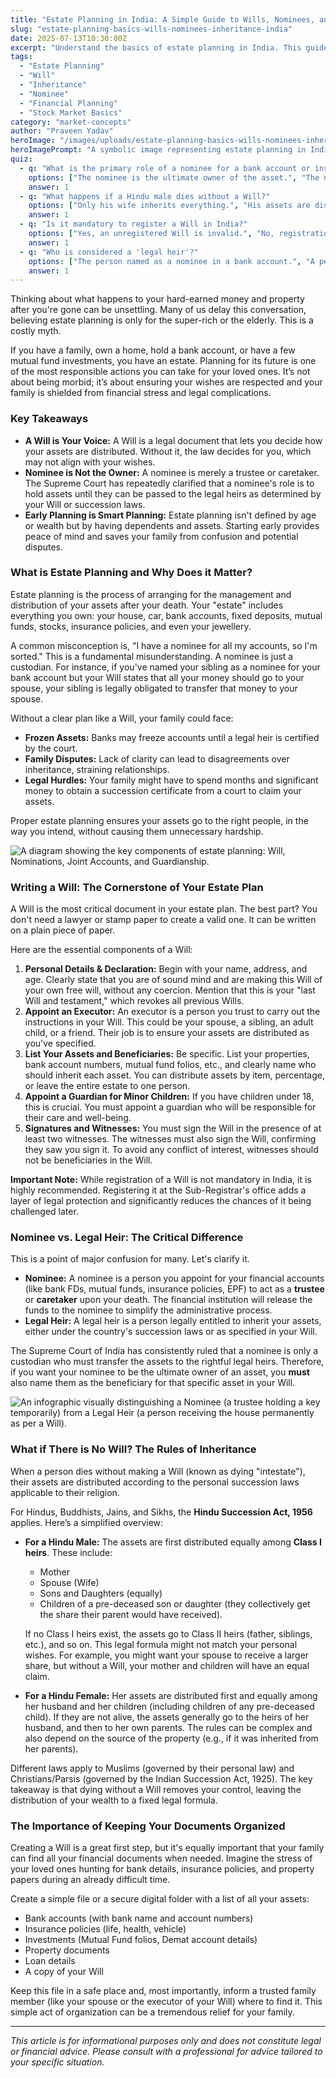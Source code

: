 ```yaml
---
title: "Estate Planning in India: A Simple Guide to Wills, Nominees, and Inheritance"
slug: "estate-planning-basics-wills-nominees-inheritance-india"
date: 2025-07-13T10:30:00Z
excerpt: "Understand the basics of estate planning in India. This guide simplifies writing a Will, clarifies the crucial difference between a nominee and a legal heir, and explains what happens to your assets if you don't have a Will."
tags:
  - "Estate Planning"
  - "Will"
  - "Inheritance"
  - "Nominee"
  - "Financial Planning"
  - "Stock Market Basics"
category: "market-concepts"
author: "Praveen Yadav"
heroImage: "/images/uploads/estate-planning-basics-wills-nominees-inheritance-india/hero-image.jpg"
heroImagePrompt: "A symbolic image representing estate planning in India, with elements like a fountain pen signing a Will, Indian currency notes, and property keys, all arranged neatly on a wooden desk."
quiz:
  - q: "What is the primary role of a nominee for a bank account or insurance policy?"
    options: ["The nominee is the ultimate owner of the asset.", "The nominee is just a caretaker or trustee of the asset.", "The nominee can sell the asset immediately."]
    answer: 1
  - q: "What happens if a Hindu male dies without a Will?"
    options: ["Only his wife inherits everything.", "His assets are distributed equally among Class I heirs (mother, spouse, children).", "The government takes over all his assets."]
    answer: 1
  - q: "Is it mandatory to register a Will in India?"
    options: ["Yes, an unregistered Will is invalid.", "No, registration is optional but recommended for extra legal safety.", "A Will only needs to be notarized, not registered."]
    answer: 1
  - q: "Who is considered a 'legal heir'?"
    options: ["The person named as a nominee in a bank account.", "A person entitled to inherit assets under succession laws or a Will.", "The executor of the Will."]
    answer: 1
---
```


Thinking about what happens to your hard-earned money and property after you're gone can be unsettling. Many of us delay this conversation, believing estate planning is only for the super-rich or the elderly. This is a costly myth.

If you have a family, own a home, hold a bank account, or have a few mutual fund investments, you have an estate. Planning for its future is one of the most responsible actions you can take for your loved ones. It’s not about being morbid; it’s about ensuring your wishes are respected and your family is shielded from financial stress and legal complications.

### Key Takeaways
*   **A Will is Your Voice:** A Will is a legal document that lets you decide how your assets are distributed. Without it, the law decides for you, which may not align with your wishes.
*   **Nominee is Not the Owner:** A nominee is merely a trustee or caretaker. The Supreme Court has repeatedly clarified that a nominee's role is to hold assets until they can be passed to the legal heirs as determined by your Will or succession laws.
*   **Early Planning is Smart Planning:** Estate planning isn't defined by age or wealth but by having dependents and assets. Starting early provides peace of mind and saves your family from confusion and potential disputes.

### What is Estate Planning and Why Does it Matter?

Estate planning is the process of arranging for the management and distribution of your assets after your death. Your "estate" includes everything you own: your house, car, bank accounts, fixed deposits, mutual funds, stocks, insurance policies, and even your jewellery.

A common misconception is, "I have a nominee for all my accounts, so I'm sorted." This is a fundamental misunderstanding. A nominee is just a custodian. For instance, if you've named your sibling as a nominee for your bank account but your Will states that all your money should go to your spouse, your sibling is legally obligated to transfer that money to your spouse.

Without a clear plan like a Will, your family could face:
*   **Frozen Assets:** Banks may freeze accounts until a legal heir is certified by the court.
*   **Family Disputes:** Lack of clarity can lead to disagreements over inheritance, straining relationships.
*   **Legal Hurdles:** Your family might have to spend months and significant money to obtain a succession certificate from a court to claim your assets.

Proper estate planning ensures your assets go to the right people, in the way you intend, without causing them unnecessary hardship.

![A diagram showing the key components of estate planning: Will, Nominations, Joint Accounts, and Guardianship.](/images/uploads/estate-planning-basics-wills-nominees-inheritance-india/estate-planning-components.png)

### Writing a Will: The Cornerstone of Your Estate Plan

A Will is the most critical document in your estate plan. The best part? You don't need a lawyer or stamp paper to create a valid one. It can be written on a plain piece of paper.

Here are the essential components of a Will:

1.  **Personal Details & Declaration:** Begin with your name, address, and age. Clearly state that you are of sound mind and are making this Will of your own free will, without any coercion. Mention that this is your "last Will and testament," which revokes all previous Wills.
2.  **Appoint an Executor:** An executor is a person you trust to carry out the instructions in your Will. This could be your spouse, a sibling, an adult child, or a friend. Their job is to ensure your assets are distributed as you've specified.
3.  **List Your Assets and Beneficiaries:** Be specific. List your properties, bank account numbers, mutual fund folios, etc., and clearly name who should inherit each asset. You can distribute assets by item, percentage, or leave the entire estate to one person.
4.  **Appoint a Guardian for Minor Children:** If you have children under 18, this is crucial. You must appoint a guardian who will be responsible for their care and well-being.
5.  **Signatures and Witnesses:** You must sign the Will in the presence of at least two witnesses. The witnesses must also sign the Will, confirming they saw you sign it. To avoid any conflict of interest, witnesses should not be beneficiaries in the Will.

**Important Note:** While registration of a Will is not mandatory in India, it is highly recommended. Registering it at the Sub-Registrar's office adds a layer of legal protection and significantly reduces the chances of it being challenged later.

### Nominee vs. Legal Heir: The Critical Difference

This is a point of major confusion for many. Let's clarify it.

*   **Nominee:** A nominee is a person you appoint for your financial accounts (like bank FDs, mutual funds, insurance policies, EPF) to act as a **trustee** or **caretaker** upon your death. The financial institution will release the funds to the nominee to simplify the administrative process.
*   **Legal Heir:** A legal heir is a person legally entitled to inherit your assets, either under the country's succession laws or as specified in your Will.

The Supreme Court of India has consistently ruled that a nominee is only a custodian who must transfer the assets to the rightful legal heirs. Therefore, if you want your nominee to be the ultimate owner of an asset, you **must** also name them as the beneficiary for that specific asset in your Will.

![An infographic visually distinguishing a Nominee (a trustee holding a key temporarily) from a Legal Heir (a person receiving the house permanently as per a Will).](/images/uploads/estate-planning-basics-wills-nominees-inheritance-india/nominee-vs-heir.png)

### What if There is No Will? The Rules of Inheritance

When a person dies without making a Will (known as dying "intestate"), their assets are distributed according to the personal succession laws applicable to their religion.

For Hindus, Buddhists, Jains, and Sikhs, the **Hindu Succession Act, 1956** applies. Here’s a simplified overview:

*   **For a Hindu Male:** The assets are first distributed equally among **Class I heirs**. These include:
    *   Mother
    *   Spouse (Wife)
    *   Sons and Daughters (equally)
    *   Children of a pre-deceased son or daughter (they collectively get the share their parent would have received).

    If no Class I heirs exist, the assets go to Class II heirs (father, siblings, etc.), and so on. This legal formula might not match your personal wishes. For example, you might want your spouse to receive a larger share, but without a Will, your mother and children will have an equal claim.

*   **For a Hindu Female:** Her assets are distributed first and equally among her husband and her children (including children of any pre-deceased child). If they are not alive, the assets generally go to the heirs of her husband, and then to her own parents. The rules can be complex and also depend on the source of the property (e.g., if it was inherited from her parents).

Different laws apply to Muslims (governed by their personal law) and Christians/Parsis (governed by the Indian Succession Act, 1925). The key takeaway is that dying without a Will removes your control, leaving the distribution of your wealth to a fixed legal formula.

### The Importance of Keeping Your Documents Organized

Creating a Will is a great first step, but it's equally important that your family can find all your financial documents when needed. Imagine the stress of your loved ones hunting for bank details, insurance policies, and property papers during an already difficult time.

Create a simple file or a secure digital folder with a list of all your assets:
*   Bank accounts (with bank name and account numbers)
*   Insurance policies (life, health, vehicle)
*   Investments (Mutual Fund folios, Demat account details)
*   Property documents
*   Loan details
*   A copy of your Will

Keep this file in a safe place and, most importantly, inform a trusted family member (like your spouse or the executor of your Will) where to find it. This simple act of organization can be a tremendous relief for your family.

---
*This article is for informational purposes only and does not constitute legal or financial advice. Please consult with a professional for advice tailored to your specific situation.*